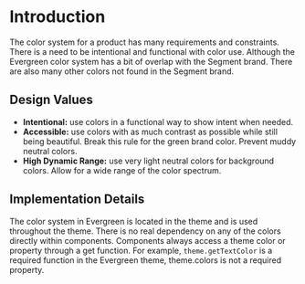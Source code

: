 # Introduction

The color system for a product has many requirements and constraints.
There is a need to be intentional and functional with color use. Although the Evergreen color system has a bit of overlap with the Segment brand.
There are also many other colors not found in the Segment brand.

## Design Values

- **Intentional:** use colors in a functional way to show intent when needed.
- **Accessible:** use colors with as much contrast as possible while still being beautiful. Break this rule for the green brand color. Prevent muddy neutral colors.
- **High Dynamic Range:** use very light neutral colors for background colors. Allow for a wide range of the color spectrum.

## Implementation Details

The color system in Evergreen is located in the theme and is used throughout the theme.
There is no real dependency on any of the colors directly within components.
Components always access a theme color or property through a get function. For example, `theme.getTextColor` is a required function in the Evergreen theme, theme.colors is not a required property.

<ColorSwatch />
